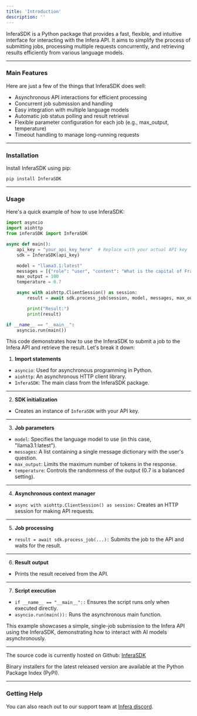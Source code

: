 ```yaml
---
title: 'Introduction'
description: ''
---
```

InferaSDK is a Python package that provides a fast, flexible, and intuitive interface for interacting with the Infera API. It aims to simplify the process of submitting jobs, processing multiple requests concurrently, and retrieving results efficiently from various language models.

---

### Main Features

Here are just a few of the things that InferaSDK does well:
- Asynchronous API interactions for efficient processing
- Concurrent job submission and handling
- Easy integration with multiple language models
- Automatic job status polling and result retrieval
- Flexible parameter configuration for each job (e.g., max_output, temperature)
- Timeout handling to manage long-running requests

---

### Installation
Install InferaSDK using pip:
```
pip install InferaSDK
```

---

### Usage

Here's a quick example of how to use InferaSDK:
``` python
import asyncio
import aiohttp
from inferaSDK import InferaSDK

async def main():
    api_key = "your_api_key_here"  # Replace with your actual API key
    sdk = InferaSDK(api_key)

    model = "llama3.1:latest"
    messages = [{"role": "user", "content": "What is the capital of France?"}]
    max_output = 100
    temperature = 0.7

    async with aiohttp.ClientSession() as session:
        result = await sdk.process_job(session, model, messages, max_output, temperature)

        print("Result:")
        print(result)

if __name__ == "__main__":
    asyncio.run(main())
```
This code demonstrates how to use the InferaSDK to submit a job to the Infera API and retrieve the result. Let's break it down:

1. **Import statements**
* ```asyncio```: Used for asynchronous programming in Python.
* ```aiohttp```: An asynchronous HTTP client library.
* ```InferaSDK```: The main class from the InferaSDK package.

---

2. **SDK initialization**
* Creates an instance of ```InferaSDK``` with your API key.

---

3. **Job parameters**
* ```model```: Specifies the language model to use (in this case, "llama3.1:latest").
* ```messages```: A list containing a single message dictionary with the user's question.
* ```max_output```: Limits the maximum number of tokens in the response.
* ```temperature```: Controls the randomness of the output (0.7 is a balanced setting).

---

4. **Asynchronous context manager**
* ```async with aiohttp.ClientSession() as session:``` Creates an HTTP session for making API requests.

---

5. **Job processing**
* ```result = await sdk.process_job(...):``` Submits the job to the API and waits for the result.

---

6. **Result output**
- Prints the result received from the API.

---

7. **Script execution**
* ```if __name__ == "__main__"::``` Ensures the script runs only when executed directly.
* ```asyncio.run(main()):``` Runs the asynchronous main function.


This example showcases a simple, single-job submission to the Infera API using the InferaSDK, demonstrating how to interact with AI models asynchronously.

---

The source code is currently hosted on Github: [InferaSDK](https://github.com/inferanetwork/InferaSDK)

Binary installers for the latest released version are available at the Python Package Index (PyPI).

---

### Getting Help
You can also reach out to our support team at [Infera discord](https://discord.com/invite/infera).